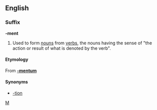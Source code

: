 ==English==
===Suffix===
'''-ment'''

#Used to form [[noun]]s from [[verb]]s, the nouns having the sense of "the action or result of what is denoted by the verb".

==== Etymology ====
From {{LL.}} '''[[-mentum]]'''

==== Synonyms ====
* [[-tion]]

[[Category:English suffixes|M]]
